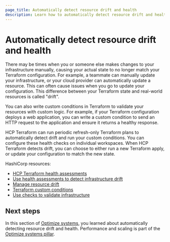 ```yaml
---
page_title: Automatically detect resource drift and health
description: Learn how to automatically detect resource drift and health.
---
```


# Automatically detect resource drift and health

There may be times when you or someone else makes changes to your infrastructure manually, causing your actual state to no longer match your Terraform configuration. For example, a teammate can manually update your infrastructure, or your cloud provider can automatically update a resource. This can often cause issues when you go to update your configuration. This difference between your Terraform state and real-world resources is called "drift".

You can also write custom conditions in Terraform to validate your resources with custom logic. For example, if your Terraform configuration deploys a web application, you can write a custom condition to send an HTTP request to the application and ensure it returns a healthy response. 

HCP Terraform can run periodic refresh-only Terraform plans to automatically detect drift and run your custom conditions. You can configure these health checks on individual workspaces. When HCP Terraform detects drift, you can choose to either run a new Terraform apply, or update your configuration to match the new state.

HashiCorp resources:

- [HCP Terraform health assessments](/terraform/cloud-docs/workspaces/health)
- [Use health assessments to detect infrastructure drift](/terraform/tutorials/cloud/drift-detection)
- [Manage resource drift](/terraform/tutorials/state/resource-drift) 
- [Terraform custom conditions](/terraform/language/expressions/custom-conditions) 
- [Use checks to validate infrastructure](/terraform/tutorials/configuration-language/checks) 

## Next steps

In this section of [Optimize systems](/well-architected-framework/optimize-systems/performance-scaling), you learned about automatically detecting resource drift and health. Performance and scaling is part of the [Optimize systems pillar](/well-architected-framework/optimize-systems).